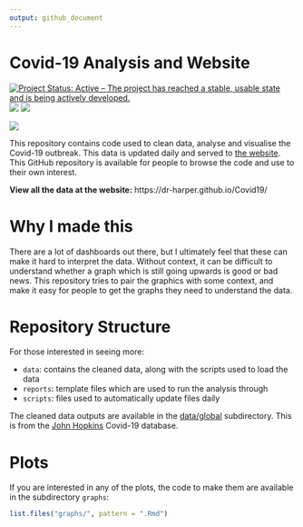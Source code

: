 ```yaml
---
output: github_document
---
```

<!-- README.md is generated from README.Rmd. Please edit that file -->

# Covid-19 Analysis and Website
[![Project Status: Active – The project has reached a stable, usable state and is being actively developed.](http://www.repostatus.org/badges/latest/active.svg)](http://www.repostatus.org/#active)
<img src="https://img.shields.io/github/last-commit/dr-harper/Covid19.svg" />
<img src="https://img.shields.io/github/stars/dr-harper/Covid19.svg" />

![](figures/animatedMap.gif)

This repository contains code used to clean data, analyse and visualise the Covid-19 outbreak. This data is updated daily and served to [the website](https://dr-harper.github.io/Covid19/). This GitHub repository is available for people to browse the code and use to their own interest.

**View all the data at the website:** https://dr-harper.github.io/Covid19/

# Why I made this

There are a lot of dashboards out there, but I ultimately feel that these can make it hard to interpret the data. Without context, it can be difficult to understand whether a graph which is still going upwards is good or bad news. This repository tries to pair the graphics with some context, and make it easy for people to get the graphs they need to understand the data.

# Repository Structure

For those interested in seeing more:

- `data`: contains the cleaned data, along with the scripts used to load the data
- `reports`: template files which are used to run the analysis through
- `scripts`: files used to automatically update files daily

The cleaned data outputs are available in the [data/global](https://github.com/dr-harper/Covid19/tree/master/data/global) subdirectory. This is from the [John Hopkins](https://github.com/CSSEGISandData/COVID-19) Covid-19 database.

# Plots

If you are interested in any of the plots, the code to make them are available in the subdirectory `graphs`:

```r
list.files("graphs/", pattern = ".Rmd")
```



